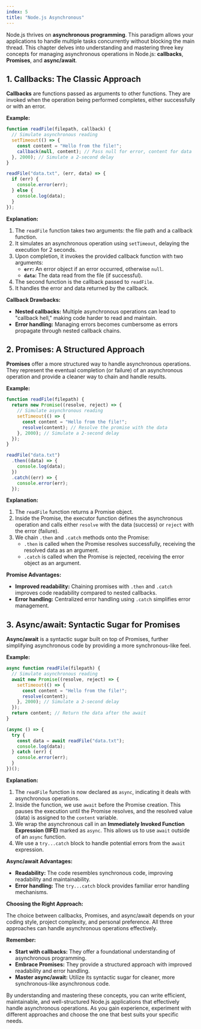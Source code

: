 ```yaml
---
index: 5
title: "Node.js Asynchronous"
---
```


Node.js thrives on **asynchronous programming**. This paradigm allows your applications to handle multiple tasks concurrently without blocking the main thread. This chapter delves into understanding and mastering three key concepts for managing asynchronous operations in Node.js: **callbacks**, **Promises**, and **async/await**.

## 1. Callbacks: The Classic Approach

**Callbacks** are functions passed as arguments to other functions. They are invoked when the operation being performed completes, either successfully or with an error.

**Example:**

```javascript
function readFile(filepath, callback) {
  // Simulate asynchronous reading
  setTimeout(() => {
    const content = "Hello from the file!";
    callback(null, content); // Pass null for error, content for data
  }, 2000); // Simulate a 2-second delay
}

readFile("data.txt", (err, data) => {
  if (err) {
    console.error(err);
  } else {
    console.log(data);
  }
});
```

**Explanation:**

1. The `readFile` function takes two arguments: the file path and a callback function.
2. It simulates an asynchronous operation using `setTimeout`, delaying the execution for 2 seconds.
3. Upon completion, it invokes the provided callback function with two arguments:
   - **`err`:** An error object if an error occurred, otherwise `null`.
   - **`data`:** The data read from the file (if successful).
4. The second function is the callback passed to `readFile`.
5. It handles the error and data returned by the callback.

**Callback Drawbacks:**

- **Nested callbacks:** Multiple asynchronous operations can lead to "callback hell," making code harder to read and maintain.
- **Error handling:** Managing errors becomes cumbersome as errors propagate through nested callback chains.

## 2. Promises: A Structured Approach

**Promises** offer a more structured way to handle asynchronous operations. They represent the eventual completion (or failure) of an asynchronous operation and provide a cleaner way to chain and handle results.

**Example:**

```javascript
function readFile(filepath) {
  return new Promise((resolve, reject) => {
    // Simulate asynchronous reading
    setTimeout(() => {
      const content = "Hello from the file!";
      resolve(content); // Resolve the promise with the data
    }, 2000); // Simulate a 2-second delay
  });
}

readFile("data.txt")
  .then((data) => {
    console.log(data);
  })
  .catch((err) => {
    console.error(err);
  });
```

**Explanation:**

1. The `readFile` function returns a Promise object.
2. Inside the Promise, the executor function defines the asynchronous operation and calls either `resolve` with the data (success) or `reject` with the error (failure).
3. We chain `.then` and `.catch` methods onto the Promise:
   - `.then` is called when the Promise resolves successfully, receiving the resolved data as an argument.
   - `.catch` is called when the Promise is rejected, receiving the error object as an argument.

**Promise Advantages:**

- **Improved readability:** Chaining promises with `.then` and `.catch` improves code readability compared to nested callbacks.
- **Error handling:** Centralized error handling using `.catch` simplifies error management.

## 3. Async/await: Syntactic Sugar for Promises

**Async/await** is a syntactic sugar built on top of Promises, further simplifying asynchronous code by providing a more synchronous-like feel.

**Example:**

```javascript
async function readFile(filepath) {
  // Simulate asynchronous reading
  await new Promise((resolve, reject) => {
    setTimeout(() => {
      const content = "Hello from the file!";
      resolve(content);
    }, 2000); // Simulate a 2-second delay
  });
  return content; // Return the data after the await
}

(async () => {
  try {
    const data = await readFile("data.txt");
    console.log(data);
  } catch (err) {
    console.error(err);
  }
})();
```

**Explanation:**

1. The `readFile` function is now declared as `async`, indicating it deals with asynchronous operations.
2. Inside the function, we use `await` before the Promise creation. This pauses the execution until the Promise resolves, and the resolved value (data) is assigned to the `content` variable.
3. We wrap the asynchronous call in an **Immediately Invoked Function Expression (IIFE)** marked as `async`. This allows us to use `await` outside of an `async` function.
4. We use a `try...catch` block to handle potential errors from the `await` expression.

**Async/await Advantages:**

- **Readability:** The code resembles synchronous code, improving readability and maintainability.
- **Error handling:** The `try...catch` block provides familiar error handling mechanisms.

**Choosing the Right Approach:**

The choice between callbacks, Promises, and async/await depends on your coding style, project complexity, and personal preference. All three approaches can handle asynchronous operations effectively.

**Remember:**

- **Start with callbacks:** They offer a foundational understanding of asynchronous programming.
- **Embrace Promises:** They provide a structured approach with improved readability and error handling.
- **Master async/await:** Utilize its syntactic sugar for cleaner, more synchronous-like asynchronous code.

By understanding and mastering these concepts, you can write efficient, maintainable, and well-structured Node.js applications that effectively handle asynchronous operations. As you gain experience, experiment with different approaches and choose the one that best suits your specific needs.
